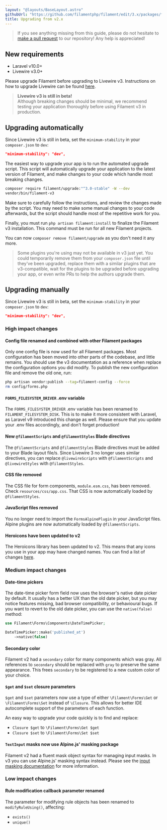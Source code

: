 ```yaml
---
layout: "@layouts/BaseLayout.astro"
githubUrl: "https://github.com/filamentphp/filament/edit/3.x/packages/forms/docs/10-upgrade-guide.md"
title: Upgrading from v2.x
---
```


> If you see anything missing from this guide, please do not hesitate to [make a pull request](https://github.com/filamentphp/filament/edit/3.x/packages/forms/docs/10-upgrade-guide.md) to our repository! Any help is appreciated!

## New requirements

- Laravel v10.0+
- Livewire v3.0+

Please upgrade Filament before upgrading to Livewire v3. Instructions on how to upgrade Livewire can be found [here](https://livewire.laravel.com/docs/upgrading).

> **Livewire v3 is still in beta!**<br />
> Although breaking changes should be minimal, we recommend testing your application thoroughly before using Filament v3 in production.

## Upgrading automatically

Since Livewire v3 is still in beta, set the `minimum-stability` in your `composer.json` to `dev`:

```json
"minimum-stability": "dev",
```

The easiest way to upgrade your app is to run the automated upgrade script. This script will automatically upgrade your application to the latest version of Filament, and make changes to your code which handle most breaking changes.

```bash
composer require filament/upgrade:"^3.0-stable" -W --dev
vendor/bin/filament-v3
```

Make sure to carefully follow the instructions, and review the changes made by the script. You may need to make some manual changes to your code afterwards, but the script should handle most of the repetitive work for you.

Finally, you must run `php artisan filament:install` to finalize the Filament v3 installation. This command must be run for all new Filament projects.

You can now `composer remove filament/upgrade` as you don't need it any more.

> Some plugins you're using may not be available in v3 just yet. You could temporarily remove them from your `composer.json` file until they've been upgraded, replace them with a similar plugins that are v3-compatible, wait for the plugins to be upgraded before upgrading your app, or even write PRs to help the authors upgrade them.

## Upgrading manually

Since Livewire v3 is still in beta, set the `minimum-stability` in your `composer.json` to `dev`:

```json
"minimum-stability": "dev",
```

### High impact changes

#### Config file renamed and combined with other Filament packages

Only one config file is now used for all Filament packages. Most configuration has been moved into other parts of the codebase, and little remains. You should use the v3 documentation as a reference when replace the configuration options you did modify. To publish the new configuration file and remove the old one, run:

```bash
php artisan vendor:publish --tag=filament-config --force
rm config/forms.php
```

#### `FORMS_FILESYSTEM_DRIVER` .env variable

The `FORMS_FILESYSTEM_DRIVER` .env variable has been renamed to `FILAMENT_FILESYSTEM_DISK`. This is to make it more consistent with Laravel, as Laravel v9 introduced this change as well. Please ensure that you update your .env files accordingly, and don't forget production!

#### New `@filamentScripts` and `@filamentStyles` Blade directives

The `@filamentScripts` and `@filamentStyles` Blade directives must be added to your Blade layout file/s. Since Livewire 3 no longer uses similar directives, you can replace `@livewireScripts` with `@filamentScripts`  and `@livewireStyles` with `@filamentStyles`.

#### CSS file removed

The CSS file for form components, `module.esm.css`, has been removed. Check `resources/css/app.css`. That CSS is now automatically loaded by `@filamentStyles`.

#### JavaScript files removed

You no longer need to import the `FormsAlpinePlugin` in your JavaScript files. Alpine plugins are now automatically loaded by `@filamentScripts`.

#### Heroicons have been updated to v2

The Heroicons library has been updated to v2. This means that any icons you use in your app may have changed names. You can find a list of changes [here](https://github.com/tailwindlabs/heroicons/releases/tag/v2.0.0).

### Medium impact changes

#### Date-time pickers

The date-time picker form field now uses the browser's native date picker by default. It usually has a better UX than the old date picker, but you may notice features missing, bad browser compatibility, or behavioural bugs. If you want to revert to the old date picker, you can use the `native(false)` method:

```php
use Filament\Forms\Components\DateTimePicker;

DateTimePicker::make('published_at')
    ->native(false)
```

#### Secondary color

Filament v2 had a `secondary` color for many components which was gray. All references to `secondary` should be replaced with `gray` to preserve the same appearance. This frees `secondary` to be registered to a new custom color of your choice.

#### `$get` and `$set` closure parameters

`$get` and `$set` parameters now use a type of either `\Filament\Forms\Get` or `\Filament\Forms\Set` instead of `\Closure`. This allows for better IDE autocomplete support of the parameters of each function.

An easy way to upgrade your code quickly is to find and replace:

- `Closure $get` to `\Filament\Forms\Get $get`
- `Closure $set` to `\Filament\Forms\Set $set`

#### `TextInput` masks now use Alpine.js' masking package

Filament v2 had a fluent mask object syntax for managing input masks. In v3 you can use Alpine.js' masking syntax instead. Please see the [input masking documentation](fields/text-input#input-masking) for more information.

### Low impact changes

#### Rule modification callback parameter renamed

The parameter for modifying rule objects has been renamed to `modifyRuleUsing()`, affecting:

- `exists()`
- `unique()`
